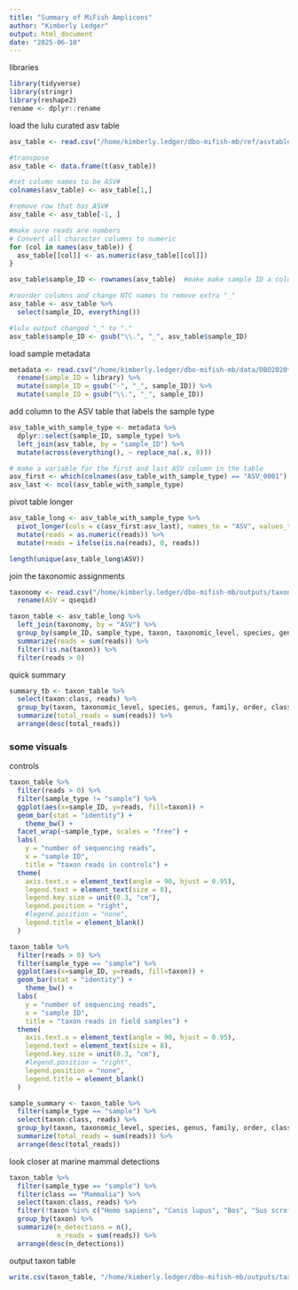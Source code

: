```yaml
---
title: "Summary of MiFish Amplicons"
author: "Kimberly Ledger"
output: html_document
date: "2025-06-10"
---
```


libraries
```r
library(tidyverse)
library(stringr)
library(reshape2)
rename <- dplyr::rename
```

load the lulu curated asv table 
```r
asv_table <- read.csv("/home/kimberly.ledger/dbo-mifish-mb/ref/asvtable_lulu98.csv") 

#transpose 
asv_table <- data.frame(t(asv_table))

#set column names to be ASV# 
colnames(asv_table) <- asv_table[1,]

#remove row that has ASV#
asv_table <- asv_table[-1, ]

#make sure reads are numbers
# Convert all character columns to numeric
for (col in names(asv_table)) {
  asv_table[[col]] <- as.numeric(asv_table[[col]])
}

asv_table$sample_ID <- rownames(asv_table)  #make make sample ID a column 

#reorder columns and change NTC names to remove extra "_"
asv_table <- asv_table %>%
  select(sample_ID, everything()) 

#lulu output changed "_" to "."
asv_table$sample_ID <- gsub("\\.", "_", asv_table$sample_ID) 
```

load sample metadata
```r
metadata <- read.csv("/home/kimberly.ledger/dbo-mifish-mb/data/DBO2020to2024_metadata.csv") %>%
  rename(sample_ID = library) %>%
  mutate(sample_ID = gsub("-", "_", sample_ID)) %>%
  mutate(sample_ID = gsub("\\.", "_", sample_ID))
```

add column to the ASV table that labels the sample type
```r
asv_table_with_sample_type <- metadata %>%
  dplyr::select(sample_ID, sample_type) %>%
  left_join(asv_table, by = "sample_ID") %>%
  mutate(across(everything(), ~ replace_na(.x, 0)))

# make a variable for the first and last ASV column in the table
asv_first <- which(colnames(asv_table_with_sample_type) == "ASV_0001")  #this is the first asv column in this dataframe
asv_last <- ncol(asv_table_with_sample_type)
```

pivot table longer 
```r
asv_table_long <- asv_table_with_sample_type %>%
  pivot_longer(cols = c(asv_first:asv_last), names_to = "ASV", values_to = "reads") %>%
  mutate(reads = as.numeric(reads)) %>%
  mutate(reads = ifelse(is.na(reads), 0, reads))

length(unique(asv_table_long$ASV))
```

join the taxonomic assignments
```r
taxonomy <- read.csv("/home/kimberly.ledger/dbo-mifish-mb/outputs/taxonomy_20250610_collapsed.csv") %>%
  rename(ASV = qseqid)
```

```r
taxon_table <- asv_table_long %>%
  left_join(taxonomy, by = "ASV") %>%
  group_by(sample_ID, sample_type, taxon, taxonomic_level, species, genus, family, order, class, kingdom) %>%
  summarize(reads = sum(reads)) %>%
  filter(!is.na(taxon)) %>%
  filter(reads > 0) 
```

quick summary
```r
summary_tb <- taxon_table %>%
  select(taxon:class, reads) %>% 
  group_by(taxon, taxonomic_level, species, genus, family, order, class) %>%
  summarize(total_reads = sum(reads)) %>% 
  arrange(desc(total_reads))
```

### some visuals

controls
```r
taxon_table %>%
  filter(reads > 0) %>%
  filter(sample_type != "sample") %>%
  ggplot(aes(x=sample_ID, y=reads, fill=taxon)) +
  geom_bar(stat = "identity") + 
    theme_bw() +
  facet_wrap(~sample_type, scales = "free") +
  labs(
    y = "number of sequencing reads",
    x = "sample ID",
    title = "taxon reads in controls") + 
  theme(
    axis.text.x = element_text(angle = 90, hjust = 0.95),
    legend.text = element_text(size = 8),
    legend.key.size = unit(0.3, "cm"),
    legend.position = "right",
    #legend.position = "none",
    legend.title = element_blank()
  )
```

```r
taxon_table %>%
  filter(reads > 0) %>%
  filter(sample_type == "sample") %>%
  ggplot(aes(x=sample_ID, y=reads, fill=taxon)) +
  geom_bar(stat = "identity") + 
    theme_bw() +
  labs(
    y = "number of sequencing reads",
    x = "sample ID",
    title = "taxon reads in field samples") + 
  theme(
    axis.text.x = element_text(angle = 90, hjust = 0.95),
    legend.text = element_text(size = 8),
    legend.key.size = unit(0.3, "cm"),
    #legend.position = "right",
    legend.position = "none",
    legend.title = element_blank()
  )
```

```r
sample_summary <- taxon_table %>%
  filter(sample_type == "sample") %>%
  select(taxon:class, reads) %>% 
  group_by(taxon, taxonomic_level, species, genus, family, order, class) %>%
  summarize(total_reads = sum(reads)) %>% 
  arrange(desc(total_reads))
```

look closer at marine mammal detections 
```r
taxon_table %>%
  filter(sample_type == "sample") %>%
  filter(class == "Mammalia") %>%
  select(taxon:class, reads) %>%
  filter(!taxon %in% c("Homo sapiens", "Canis lupus", "Bos", "Sus scrofa", "Ovis", "Bos taurus", "Felis")) %>%
  group_by(taxon) %>%
  summarize(n_detections = n(),
            n_reads = sum(reads)) %>%
  arrange(desc(n_detections))
```

output taxon table 
```r
write.csv(taxon_table, "/home/kimberly.ledger/dbo-mifish-mb/outputs/taxon_table.csv")
```

